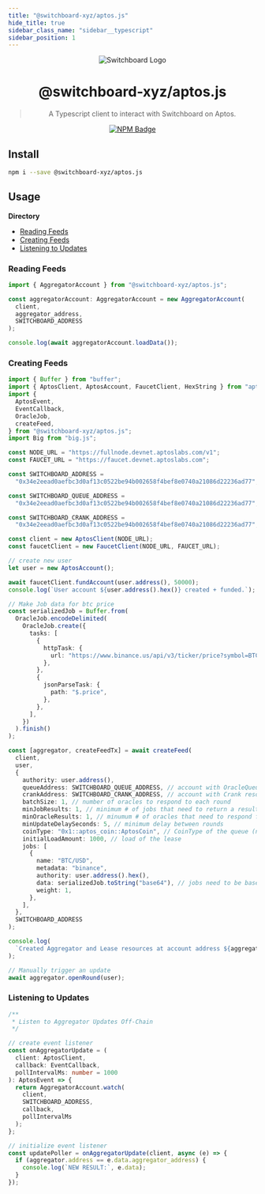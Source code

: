 ```yaml
---
title: "@switchboard-xyz/aptos.js"
hide_title: true
sidebar_class_name: "sidebar__typescript"
sidebar_position: 1
---
```


<div align="center">

![Switchboard Logo](https://github.com/switchboard-xyz/sbv2-core/raw/main/website/static/img/icons/switchboard/avatar.png)

# @switchboard-xyz/aptos.js

> A Typescript client to interact with Switchboard on Aptos.

[![NPM Badge](https://img.shields.io/github/package-json/v/switchboard-xyz/sbv2-aptos?color=red&filename=javascript%2Faptos.js%2Fpackage.json&label=%40switchboard-xyz%2Faptos.js&logo=npm)](https://www.npmjs.com/package/@switchboard-xyz/aptos.js)

</div>

## Install

```bash
npm i --save @switchboard-xyz/aptos.js
```

## Usage

**Directory**

- [Reading Feeds](#reading-feeds)
- [Creating Feeds](#creating-feeds)
- [Listening to Updates](#listening-to-updates)

### Reading Feeds

```ts
import { AggregatorAccount } from "@switchboard-xyz/aptos.js";

const aggregatorAccount: AggregatorAccount = new AggregatorAccount(
  client,
  aggregator_address,
  SWITCHBOARD_ADDRESS
);

console.log(await aggregatorAccount.loadData());
```

### Creating Feeds

```ts
import { Buffer } from "buffer";
import { AptosClient, AptosAccount, FaucetClient, HexString } from "aptos";
import {
  AptosEvent,
  EventCallback,
  OracleJob,
  createFeed,
} from "@switchboard-xyz/aptos.js";
import Big from "big.js";

const NODE_URL = "https://fullnode.devnet.aptoslabs.com/v1";
const FAUCET_URL = "https://faucet.devnet.aptoslabs.com";

const SWITCHBOARD_ADDRESS =
  "0x34e2eead0aefbc3d0af13c0522be94b002658f4bef8e0740a21086d22236ad77";

const SWITCHBOARD_QUEUE_ADDRESS =
  "0x34e2eead0aefbc3d0af13c0522be94b002658f4bef8e0740a21086d22236ad77";

const SWITCHBOARD_CRANK_ADDRESS =
  "0x34e2eead0aefbc3d0af13c0522be94b002658f4bef8e0740a21086d22236ad77";

const client = new AptosClient(NODE_URL);
const faucetClient = new FaucetClient(NODE_URL, FAUCET_URL);

// create new user
let user = new AptosAccount();

await faucetClient.fundAccount(user.address(), 50000);
console.log(`User account ${user.address().hex()} created + funded.`);

// Make Job data for btc price
const serializedJob = Buffer.from(
  OracleJob.encodeDelimited(
    OracleJob.create({
      tasks: [
        {
          httpTask: {
            url: "https://www.binance.us/api/v3/ticker/price?symbol=BTCUSD",
          },
        },
        {
          jsonParseTask: {
            path: "$.price",
          },
        },
      ],
    })
  ).finish()
);

const [aggregator, createFeedTx] = await createFeed(
  client,
  user,
  {
    authority: user.address(),
    queueAddress: SWITCHBOARD_QUEUE_ADDRESS, // account with OracleQueue resource
    crankAddress: SWITCHBOARD_CRANK_ADDRESS, // account with Crank resource
    batchSize: 1, // number of oracles to respond to each round
    minJobResults: 1, // minimum # of jobs that need to return a result
    minOracleResults: 1, // minumum # of oracles that need to respond for a result
    minUpdateDelaySeconds: 5, // minimum delay between rounds
    coinType: "0x1::aptos_coin::AptosCoin", // CoinType of the queue (now only AptosCoin)
    initialLoadAmount: 1000, // load of the lease
    jobs: [
      {
        name: "BTC/USD",
        metadata: "binance",
        authority: user.address().hex(),
        data: serializedJob.toString("base64"), // jobs need to be base64 encoded strings
        weight: 1,
      },
    ],
  },
  SWITCHBOARD_ADDRESS
);

console.log(
  `Created Aggregator and Lease resources at account address ${aggregator.address}. Tx hash ${createFeedTx}`
);

// Manually trigger an update
await aggregator.openRound(user);
```

### Listening to Updates

```ts
/**
 * Listen to Aggregator Updates Off-Chain
 */

// create event listener
const onAggregatorUpdate = (
  client: AptosClient,
  callback: EventCallback,
  pollIntervalMs: number = 1000
): AptosEvent => {
  return AggregatorAccount.watch(
    client,
    SWITCHBOARD_ADDRESS,
    callback,
    pollIntervalMs
  );
};

// initialize event listener
const updatePoller = onAggregatorUpdate(client, async (e) => {
  if (aggregator.address == e.data.aggregator_address) {
    console.log(`NEW RESULT:`, e.data);
  }
});
```
